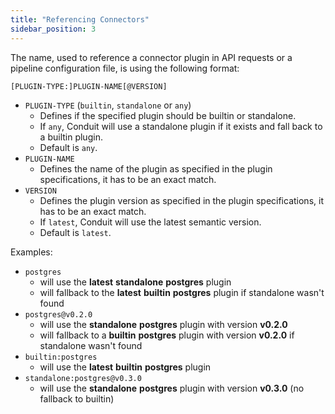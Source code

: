 ```yaml
---
title: "Referencing Connectors"
sidebar_position: 3
---
```


The name, used to reference a connector plugin in API requests or a pipeline
configuration file, is using the following format:

`[PLUGIN-TYPE:]PLUGIN-NAME[@VERSION]`

- `PLUGIN-TYPE` (`builtin`, `standalone` or `any`)
  - Defines if the specified plugin should be builtin or standalone.
  - If `any`, Conduit will use a standalone plugin if it exists and fall back to
    a builtin plugin.
  - Default is `any`.
- `PLUGIN-NAME`
  - Defines the name of the plugin as specified in the plugin specifications, it
    has to be an exact match.
- `VERSION`
  - Defines the plugin version as specified in the plugin specifications, it has
    to be an exact match.
  - If `latest`, Conduit will use the latest semantic version.
  - Default is `latest`.

Examples:

- `postgres`
  - will use the **latest** **standalone** **postgres** plugin
  - will fallback to the **latest** **builtin** **postgres** plugin if
    standalone wasn't found
- `postgres@v0.2.0`
  - will use the **standalone** **postgres** plugin with version **v0.2.0**
  - will fallback to a **builtin** **postgres** plugin with version **v0.2.0**
    if standalone wasn't found
- `builtin:postgres`
  - will use the **latest** **builtin** **postgres** plugin
- `standalone:postgres@v0.3.0`
  - will use the **standalone** **postgres** plugin with version **v0.3.0** (no
    fallback to builtin)
